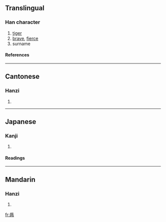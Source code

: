 {{see|虎}}<!-- may be replaced by zh-forms -->

==Translingual==
===Han character===
{{Han char|rad=丿|as=06|sn=7|four=|canj=竹手月 (HQB)}}
# [[tiger]]
# [[brave]], [[fierce]]
# surname
====References====
{{Han ref|kx=0083.021|dkj=00148|hdz=10069.230|uh=4E55|ud=20053}}
----
==Cantonese==
===Hanzi===
{{yue-hanzi|jyut=fu2|y=fú}}
# {{defn|Cantonese}}
----
==Japanese==
===Kanji===
{{ja-kanji|grade=|rs=丿06}}
# {{defn|Japanese}}
====Readings====
{{ja-readings|on=[[こ]] (ko)|kun=[[とら]] (tora)}}
----
==Mandarin==
===Hanzi===
{{cmn-hanzi|pin=[[hǔ]] (hu3)|wg=hu<sup>3</sup>}}
# {{defn|Mandarin}}

[[fr:乕]]